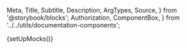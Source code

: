   Meta,
  Title,
  Subtitle,
  Description,
  ArgTypes,
  Source,
} from '@storybook/blocks';
  Authorization,
  ComponentBox,
} from '../../utils/documentation-components';

{setUpMocks()}

<Meta
  title="Merchant Tools/Checkouts List"
  Components="justifi-checkouts-list"
  of={JustifiCheckoutsList}
/>

<Title />

---

Component to render a formated list of checkouts for the requested account.

# Index

---

- [Props, events and methods](#props-events-and-methods)
- [Authorization](#authorization)
- [Events usage](#events-usage)
- [Example usage](#example-usage)

# Props, events and methods

---

<ArgTypes exclude={['Theme']} />

<Authorization
  actions={['read', 'write']}
  entity="account"
  identification="account_id"
/>

# Events usage

---

All table components emit an event when a row is clicked with the necessary information to call the appropriate `Details` component for that entity.

<Source dark language="html" code={codeExampleEventHandling} />

# Example Usage

---

<ComponentBox>
  <justifi-checkouts-list account-id="123" auth-token="123abc" />
</ComponentBox>

---

<Source dark language="html" code={codeExampleFull} />
